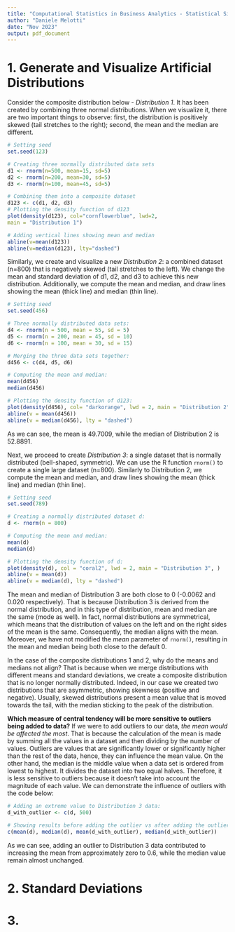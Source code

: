 ```yaml
---
title: "Computational Statistics in Business Analytics - Statistical Simulations"
author: "Daniele Melotti"
date: "Nov 2023"
output: pdf_document
---
```


# 1. Generate and Visualize Artificial Distributions

Consider the composite distribution below - _Distribution 1_. It has been created by combining three normal distributions. When we visualize it, there are two important things to observe: first, the distribution is positively skewed (tail stretches to the right); second, the mean and the median are different.
```r
# Setting seed
set.seed(123)

# Creating three normally distributed data sets
d1 <- rnorm(n=500, mean=15, sd=5)
d2 <- rnorm(n=200, mean=30, sd=5)
d3 <- rnorm(n=100, mean=45, sd=5)

# Combining them into a composite dataset
d123 <- c(d1, d2, d3)
# Plotting the density function of d123
plot(density(d123), col="cornflowerblue", lwd=2,
main = "Distribution 1")

# Adding vertical lines showing mean and median
abline(v=mean(d123))
abline(v=median(d123), lty="dashed")
```

Similarly, we create and visualize a new _Distribution 2_: a combined dataset (n=800) that is negatively skewed (tail stretches to the left). We change the mean and standard deviation of d1, d2, and d3 to achieve this new distribution. Additionally, we compute the mean and median, and draw lines showing the mean (thick line) and median (thin line).
```r
# Setting seed
set.seed(456)

# Three normally distributed data sets:
d4 <- rnorm(n = 500, mean = 55, sd = 5)
d5 <- rnorm(n = 200, mean = 45, sd = 10)
d6 <- rnorm(n = 100, mean = 30, sd = 15)

# Merging the three data sets together:
d456 <- c(d4, d5, d6)

# Computing the mean and median:
mean(d456)
median(d456)

# Plotting the density function of d123:
plot(density(d456), col= "darkorange", lwd = 2, main = "Distribution 2", )
abline(v = mean(d456))
abline(v = median(d456), lty = "dashed")
```

As we can see, the mean is 49.7009, while the median of Distribution 2 is 52.8891.

Next, we proceed to create _Distribution 3_: a single dataset that is normally distributed (bell-shaped, symmetric). We can use the R function `rnorm()` to create a single large dataset (n=800). Similarly to Distribution 2, we compute the mean and median, and draw lines showing the mean (thick line) and median (thin line).
```r
# Setting seed
set.seed(789)

# Creating a normally distributed dataset d:
d <- rnorm(n = 800)

# Computing the mean and median:
mean(d)
median(d)

# Plotting the density function of d:
plot(density(d), col = "coral2", lwd = 2, main = "Distribution 3", )
abline(v = mean(d))
abline(v = median(d), lty = "dashed")
```

The mean and median of Distribution 3 are both close to 0 (-0.0062 and 0.020 respectively). That is because Distribution 3 is derived from the normal distribution, and in this type of distribution, mean and median are the same (mode as well). In fact, normal distributions are symmetrical, which means that the distribution of values on the left and on the right sides of the mean is the same. Consequently, the median aligns with the mean. Moreover, we have not modified the _mean_ parameter of `rnorm()`, resulting in the mean and median being both close to the default 0.

In the case of the composite distributions 1 and 2, why do the means and medians not align? That is because when we merge distributions with different means and standard deviations, we create a composite distribution that is no longer normally distributed. Indeed, in our case we created two distributions that are asymmetric, showing skewness (positive and negative). Usually, skewed distributions present a mean value that is moved towards the tail, with the median sticking to the peak of the distribution.

**Which measure of central tendency will be more sensitive to outliers being added to data?** If we were to add outliers to our data, _the mean would be affected the most_. That is because the calculation of the mean is made by summing all the values in a dataset and then dividing by the number of values. Outliers are values that are significantly lower or significantly higher than the rest of the data, hence, they can influence the mean value. On the other hand, the median is the middle value when a data set is ordered from lowest to highest. It divides the dataset into two equal halves. Therefore, it is less sensitive to outliers because it doesn't take into account the magnitude of each value. We can demonstrate the influence of outliers with the code below:
```r
# Adding an extreme value to Distribution 3 data:
d_with_outlier <- c(d, 500)

# Showing results before adding the outlier vs after adding the outlier:
c(mean(d), median(d), mean(d_with_outlier), median(d_with_outlier))
```

As we can see, adding an outlier to Distribution 3 data contributed to increasing the mean from approximately zero to 0.6, while the median value remain almost unchanged.

# 2. Standard Deviations

# 3.